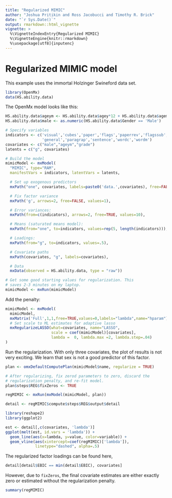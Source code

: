 ```yaml
---
title: "Regularized MIMIC"
author: "Joshua Pritikin and Ross Jacobucci and Timothy R. Brick"
date: "`r Sys.Date()`"
output: rmarkdown::html_vignette
vignette: >
  %\VignetteIndexEntry{Regularized MIMIC}
  %\VignetteEngine{knitr::rmarkdown}
  %\usepackage[utf8]{inputenc}
---
```


# Regularized MIMIC model
This example uses the immortal Holzinger Swineford data set.

```r
library(OpenMx)
data(HS.ability.data)
```


The OpenMx model looks like this:

```r
HS.ability.data$ageym <- HS.ability.data$agey*12 + HS.ability.data$agem
HS.ability.data$male <- as.numeric(HS.ability.data$Gender == 'Male')

# Specify variables
indicators <- c('visual','cubes','paper','flags','paperrev','flagssub',
                'general','paragrap','sentence','wordc','wordm')
covariates <- c("male","ageym","grade")
latents = c("g", covariates)

# Build the model
mimicModel <- mxModel(
  "MIMIC", type="RAM",
  manifestVars = indicators, latentVars = latents,

  # Set up exogenous predictors
  mxPath("one", covariates, labels=paste0('data.',covariates), free=FALSE),

  # Fix factor variance
  mxPath('g', arrows=2, free=FALSE, values=1),

  # Error variances:
  mxPath(from=c(indicators), arrows=2, free=TRUE, values=10),

  # Means (saturated means model):
  mxPath(from="one", to=indicators, values=rep(5, length(indicators))),

  # Loadings:
  mxPath(from="g", to=indicators, values=.5),

  # Covariate paths
  mxPath(covariates, "g", labels=covariates),

  # Data
  mxData(observed = HS.ability.data, type = "raw"))

# Get some good starting values for regularization. This
# saves 2-3 minutes on my laptop.
mimicModel <- mxRun(mimicModel)

```

Add the penalty:
```r
mimicModel <- mxModel(
  mimicModel,
  mxMatrix('Full',1,1,free=TRUE,values=0,labels="lambda",name="hparam"),
  # Set scale to ML estimates for adaptive lasso
  mxRegularizeLASSO(what=covariates, name="LASSO",
                    scale = coef(mimicModel)[covariates],
                    lambda =  0, lambda.max =2, lambda.step=.04)
)
```

Run the regularization. With only three covariates, the plot of results is not very exciting. We learn that sex is not a good predictor of this factor.


```r
plan <- omxDefaultComputePlan(mimicModel$name, regularize = TRUE)

# After regularizing, fix zerod parameters to zero, discard the
# regularization penalty, and re-fit model.
plan$steps$REG$fixZeros <- TRUE

regMIMIC <- mxRun(mxModel(mimicModel, plan))

detail <- regMIMIC$compute$steps$REG$output$detail

library(reshape2)
library(ggplot2)

est <- detail[,c(covariates, 'lambda')]
ggplot(melt(est, id.vars = 'lambda')) +
  geom_line(aes(x=lambda, y=value, color=variable)) +
  geom_vline(aes(xintercept=coef(regMIMIC)['lambda']),
             linetype="dashed", alpha=.5)

```

The regularized factor loadings can be found here,

```r

detail[detail$EBIC == min(detail$EBIC), covariates]

```

However, due to `fixZeros`, the final covariate estimates are either exactly zero or estimated without the regularization penalty.

```r

summary(regMIMIC)

```
